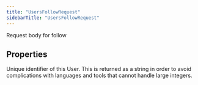 ```yaml
---
title: "UsersFollowRequest"
sidebarTitle: "UsersFollowRequest"
---
```


Request body for follow

## Properties

<ResponseField name="targetUserId" type="string">
Unique identifier of this User. This is returned as a string in order to avoid complications with languages and tools that cannot handle large integers.
</ResponseField>



